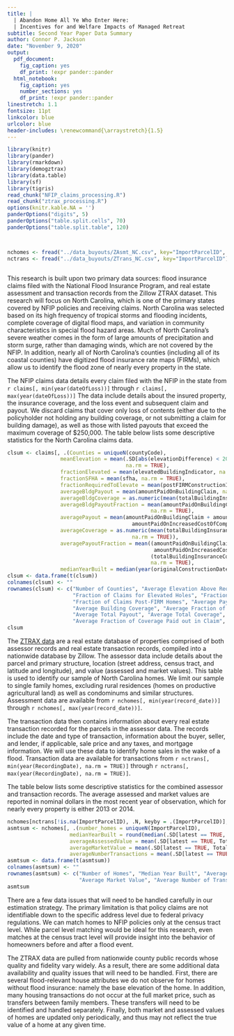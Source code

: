 ```yaml
---
title: |
  | Abandon Home All Ye Who Enter Here:
  | Incentives for and Welfare Impacts of Managed Retreat
subtitle: Second Year Paper Data Summary
author: Connor P. Jackson
date: "November 9, 2020"
output:
  pdf_document:
    fig_caption: yes
    df_print: !expr pander::pander
  html_notebook:
    fig_caption: yes
    number_sections: yes
    df_print: !expr pander::pander
linestretch: 1.1
fontsize: 11pt
linkcolor: blue
urlcolor: blue
header-includes: \renewcommand{\arraystretch}{1.5}
---
```


```r
library(knitr)
library(pander)
library(rmarkdown)
library(demogztrax)
library(data.table)
library(sf)
library(tigris)
read_chunk("NFIP_claims_processing.R")
read_chunk("ztrax_processing.R")
options(knitr.kable.NA = '')
panderOptions("digits", 5)
panderOptions("table.split.cells", 70)
panderOptions("table.split.table", 120)
```

<!-- Code chunks to import the data raw from the ZTRAX database -->
```r
```

```r
```

<!-- To restore the data created above without rerunning it, import this csv file -->
```r
nchomes <- fread("../data_buyouts/ZAsmt_NC.csv", key="ImportParcelID", index="latest")
nctrans <- fread("../data_buyouts/ZTrans_NC.csv", key="ImportParcelID")
```

```r
```

This research is built upon two primary data sources: flood insurance claims filed with the National Flood Insurance Program, and real estate assessment and transaction records from the Zillow ZTRAX dataset. This research will focus on North Carolina, which is one of the primary states covered by NFIP policies and receiving claims. North Carolina was selected based on its high frequency of tropical storms and flooding incidents, complete coverage of digital flood maps, and variation in community characteristics in special flood hazard areas. Much of North Carolina's severe weather comes in the form of large amounts of precipitation and storm surge, rather than damaging winds, which are not covered by the NFIP. In addition, nearly all of North Carolina's counties (including all of its coastal counties) have digitized flood insurance rate maps (FIRMs), which allow us to identify the flood zone of nearly every property in the state. 

The NFIP claims data details every claim filed with the NFIP in the state from `r claims[, min(year(dateOfLoss))]` through `r claims[, max(year(dateOfLoss))]` The data include details about the insured property, the insurance coverage, and the loss event and subsequent claim and payout. We discard claims that cover only loss of contents (either due to the policyholder not holding any building coverage, or not submitting a claim for building damage), as well as those with listed payouts that exceed the maximum coverage of $250,000. The table below lists some descriptive statistics for the North Carolina claims data.

```r
clsum <- claims[, .(Counties = uniqueN(countyCode), 
                 meanElevation = mean(.SD[abs(elevationDifference) < 20, elevationDifference], 
                                      na.rm = TRUE),
                 fractionElevated = mean(elevatedBuildingIndicator, na.rm = TRUE),
                 fractionSFHA = mean(sfha, na.rm = TRUE),
                 fractionRequiredToElevate = mean(postFIRMConstructionIndicator, na.rm = TRUE),
                 averageBldgPayout = mean(amountPaidOnBuildingClaim, na.rm = TRUE),
                 averageBldgCoverage = as.numeric(mean(totalBuildingInsuranceCoverage, na.rm = TRUE)),
                 averageBldgPayoutFraction = mean(amountPaidOnBuildingClaim / totalBuildingInsuranceCoverage,
                                              na.rm = TRUE),
                 averagePayout = mean(amountPaidOnBuildingClaim + amountPaidOnContentsClaim +
                                        amountPaidOnIncreasedCostOfComplianceClaim, na.rm = TRUE),
                 averageCoverage = as.numeric(mean(totalBuildingInsuranceCoverage + totalContentsInsuranceCoverage,
                                        na.rm = TRUE)),
                 averagePayoutFraction = mean((amountPaidOnBuildingClaim + amountPaidOnContentsClaim +
                                               amountPaidOnIncreasedCostOfComplianceClaim) /
                                              (totalBuildingInsuranceCoverage + totalContentsInsuranceCoverage),
                                              na.rm = TRUE),
                 medianYearBuilt = median(year(originalConstructionDate), na.rm = TRUE))]
clsum <- data.frame(t(clsum))
colnames(clsum) <- ""
rownames(clsum) <- c("Number of Counties", "Average Elevation Above Requirement (ft)",
                     "Fraction of Claims for Elevated Holes", "Fraction of Claims in SFHA",
                     "Fraction of Claims Post-FIRM Homes", "Average Payout on Building Claim",
                     "Average Building Coverage", "Average Fraction of Building Coverage Paid Out in Claim",
                     "Average Total Payout", "Average Total Coverage", 
                     "Average Fraction of Coverage Paid out in Claim", "Median Year Built")
clsum
```

The [ZTRAX data](https://www.zillow.com/research/ztrax/) are a real estate database of properties comprised of both assessor records and real estate transaction records, compiled into a nationwide database by Zillow. The assessor data include details about the parcel and primary structure, location (street address, census tract, and latitude and longitude), and value (assessed and market values). This table is used to identify our sample of North Carolina homes. We limit our sample to single family homes, excluding rural residences (homes on productive agricultural land) as well as condominums and similar structures. Assessment data are available from `r nchomes[, min(year(record_date))]` through `r nchomes[, max(year(record_date))]`.

The transaction data then contains information about every real estate transaction recorded for the parcels in the assessor data. The records include the date and type of transaction, information about the buyer, seller, and lender, if applicable, sale price and any taxes, and mortgage information. We will use these data to identify home sales in the wake of a flood. Transaction data are available for transactions from `r nctrans[, min(year(RecordingDate), na.rm = TRUE)]` through `r nctrans[, max(year(RecordingDate), na.rm = TRUE)]`.

The table below lists some descriptive statistics for the combined assessor and transaction records. The average assessed and market values are reported in nominal dollars in the most recent year of observation, which for nearly every property is either 2013 or 2014.

```r
nchomes[nctrans[!is.na(ImportParcelID), .N, keyby = .(ImportParcelID)], numTransactions := N]
asmtsum <- nchomes[, .(number_homes = uniqueN(ImportParcelID), 
                    medianYearBuilt = round(median(.SD[latest == TRUE, YearBuilt], na.rm = TRUE), 0),
                    averageAssessedValue = mean(.SD[latest == TRUE, TotalAssessedValue], na.rm = TRUE),
                    averageMarketValue = mean(.SD[latest == TRUE, TotalMarketValue], na.rm = TRUE),
                    averageNumberTransactions = mean(.SD[latest == TRUE, numTransactions], na.rm = TRUE))]
asmtsum <- data.frame(t(asmtsum))
colnames(asmtsum) <- ""
rownames(asmtsum) <- c("Number of Homes", "Median Year Built", "Average Assessed Value",
                       "Average Market Value", "Average Number of Transactions Observed")
asmtsum
```

There are a few data issues that will need to be handled carefully in our estimation strategy. The primary limitation is that policy claims are not identifiable down to the specific address level due to federal privacy regulations. We can match homes to NFIP policies only at the census tract level. While parcel level matching would be ideal for this research, even matches at the census tract level will provide insight into the behavior of homeowners before and after a flood event. 

The ZTRAX data are pulled from nationwide county public records whose quality and fidelity vary widely. As a result, there are some additional data availability and quality issues that will need to be handled. First, there are several flood-relevant house attributes we do not observe for homes without flood insurance: namely the base elevation of the home. In addition, many housing transactions do not occur at the full market price, such as transfers between family members. These transfers will need to be identified and handled separately. Finally, both market and assessed values of homes are updated only periodically, and thus may not reflect the true value of a home at any given time.

